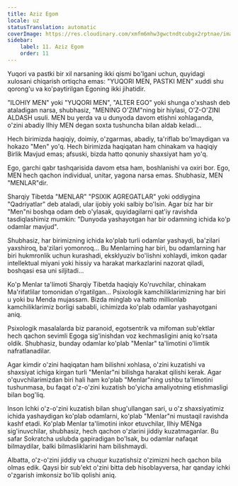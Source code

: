 ```yaml
---
title: Aziz Egom
locale: uz
statusTranslation: automatic
coverImage: https://res.cloudinary.com/xmfm6mhw3gwctndtcubgx2rptnae/image/upload/v1740468922/small_cover_tratado_de_psicologia_revolucionaria_a4c0dca4e0.webp
sidebar:
    label: 11. Aziz Egom
    order: 11
---
```

Yuqori va pastki bir xil narsaning ikki qismi bo'lgani uchun, quyidagi xulosani chiqarish ortiqcha emas: "YUQORI MEN, PASTKI MEN" xuddi shu qorong'u va ko'paytirilgan Egoning ikki jihatidir.

"ILOHIY MEN" yoki "YUQORI MEN", "ALTER EGO" yoki shunga o'xshash deb ataladigan narsa, shubhasiz, "MENING O'ZIM"ning bir hiylasi, O'Z-O'ZINI ALDASH usuli. MEN bu yerda va u dunyoda davom etishni xohlaganda, o'zini abadiy Ilhiy MEN degan soxta tushuncha bilan aldab keladi...

Hech birimizda haqiqiy, doimiy, o'zgarmas, abadiy, ta'riflab bo'lmaydigan va hokazo "Men" yo'q. Hech birimizda haqiqatan ham chinakam va haqiqiy Birlik Mavjud emas; afsuski, bizda hatto qonuniy shaxsiyat ham yo'q.

Ego, garchi qabr tashqarisida davom etsa ham, boshlanishi va oxiri bor. Ego, MEN hech qachon individual, unitar, yagona narsa emas. Shubhasiz, MEN "MENLAR"dir.

Sharqiy Tibetda "MENLAR" "PSIXIK AGREGATLAR" yoki oddiygina "Qadriyatlar" deb ataladi, ular ijobiy yoki salbiy bo'lsin. Agar biz har bir "Men"ni boshqa odam deb o'ylasak, quyidagilarni qat'iy ravishda tasdiqlashimiz mumkin: "Dunyoda yashayotgan har bir odamning ichida ko'p odamlar mavjud".

Shubhasiz, har birimizning ichida ko'plab turli odamlar yashaydi, ba'zilari yaxshiroq, ba'zilari yomonroq... Bu Menlarning har biri, bu odamlarning har biri hukmronlik uchun kurashadi, eksklyuziv bo'lishni xohlaydi, imkon qadar intellektual miyani yoki hissiy va harakat markazlarini nazorat qiladi, boshqasi esa uni siljitadi...

Ko'p Menlar ta'limoti Sharqiy Tibetda haqiqiy Ko'ruvchilar, chinakam Ma'rifatlilar tomonidan o'rgatilgan... Psixologik kamchiliklarimizning har biri u yoki bu Menda mujassam. Bizda minglab va hatto millionlab kamchiliklarimiz borligi sababli, ichimizda ko'plab odamlar yashayotgani aniq.

Psixologik masalalarda biz paranoid, egotsentrik va mifoman sub'ektlar hech qachon sevimli Egoga sig'inishdan voz kechmasligini aniq ko'rsata oldik. Shubhasiz, bunday odamlar ko'plab "Menlar" ta'limotini o'limtik nafratlanadilar.

Agar kimdir o'zini haqiqatan ham bilishni xohlasa, o'zini kuzatishi va shaxsiyat ichiga kirgan turli "Menlar"ni bilishga harakat qilishi kerak. Agar o'quvchilarimizdan biri hali ham ko'plab "Menlar"ning ushbu ta'limotini tushunmasa, bu faqat o'z-o'zini kuzatish bo'yicha amaliyotning etishmasligi bilan bog'liq.

Inson Ichki o'z-o'zini kuzatish bilan shug'ullangan sari, u o'z shaxsiyatimiz ichida yashaydigan ko'plab odamlarni, ko'plab "Menlar"ni mustaqil ravishda kashf etadi. Ko'plab Menlar ta'limotini inkor etuvchilar, Ilhiy MENga sig'inuvchilar, shubhasiz, hech qachon o'zlarini jiddiy kuzatmaganlar. Bu safar Sokratcha uslubda gapiradigan bo'lsak, bu odamlar nafaqat bilmaydilar, balki bilmasliklarini ham bilishmaydi.

Albatta, o'z-o'zini jiddiy va chuqur kuzatishsiz o'zimizni hech qachon bila olmas edik. Qaysi bir sub'ekt o'zini bitta deb hisoblayversa, har qanday ichki o'zgarish imkonsiz bo'lib qolishi aniq.


